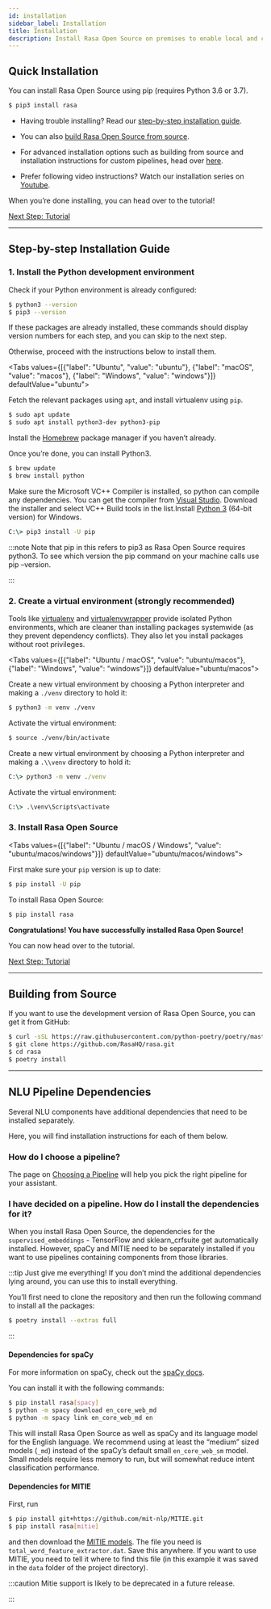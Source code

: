 ```yaml
---
id: installation
sidebar_label: Installation
title: Installation
description: Install Rasa Open Source on premises to enable local and customizable Natural Lanaguage Understanding and Dialogue Management.
---
```


## Quick Installation

You can install Rasa Open Source using pip (requires Python 3.6 or 3.7).

```bash
$ pip3 install rasa
```

* Having trouble installing? Read our [step-by-step installation guide](./installation#installation-guide).

* You can also [build Rasa Open Source from source](./installation#build-from-source).

* For advanced installation options such as building from source and installation instructions for
  custom pipelines, head over [here](./installation#pipeline-dependencies).

* Prefer following video instructions? Watch our installation series on [Youtube](https://www.youtube.com/playlist?list=PL75e0qA87dlEWUA5ToqLLR026wIkk2evk).

When you’re done installing, you can head over to the tutorial!


<a className="button button--outline button--secondary button--lg" href="rasa-tutorial">Next Step: Tutorial</a>

---

<a aria-hidden="true" tabIndex="-1" className="anchor enhancedAnchor" id="installation-guide"></a>

## Step-by-step Installation Guide

### 1. Install the Python development environment

Check if your Python environment is already configured:

```bash
$ python3 --version
$ pip3 --version
```

If these packages are already installed, these commands should display version
numbers for each step, and you can skip to the next step.

Otherwise, proceed with the instructions below to install them.

<Tabs values={[{"label": "Ubuntu", "value": "ubuntu"}, {"label": "macOS", "value": "macos"}, {"label": "Windows", "value": "windows"}]} defaultValue="ubuntu">
  <TabItem value="ubuntu">

  Fetch the relevant packages using `apt`, and install virtualenv using `pip`.

  ```bash
  $ sudo apt update
  $ sudo apt install python3-dev python3-pip
  ```

  </TabItem>
  <TabItem value="macos">

  Install the [Homebrew](https://brew.sh) package manager if you haven’t already.

  Once you’re done, you can install Python3.

  ```bash
  $ brew update
  $ brew install python
  ```

  </TabItem>
  <TabItem value="windows">

  Make sure the Microsoft VC++ Compiler is installed, so python can compile
  any dependencies. You can get the compiler from <a className="reference external"
  href="https://visualstudio.microsoft.com/visual-cpp-build-tools/"
  target="_blank">Visual Studio</a>. Download the installer and select
  VC++ Build tools in the list.Install [Python 3](https://www.python.org/downloads/windows/) (64-bit version) for Windows.

  ```bat
  C:\> pip3 install -U pip
  ```

  </TabItem>
</Tabs>

:::note
Note that pip in this refers to pip3 as Rasa Open Source requires python3. To see which version
the pip command on your machine calls use pip –version.

:::

### 2. Create a virtual environment (strongly recommended)

Tools like [virtualenv](https://virtualenv.pypa.io/en/latest/) and [virtualenvwrapper](https://virtualenvwrapper.readthedocs.io/en/latest/) provide isolated Python environments, which are cleaner than installing packages systemwide (as they prevent dependency conflicts). They also let you install packages without root privileges.

<Tabs values={[{"label": "Ubuntu / macOS", "value": "ubuntu/macos"}, {"label": "Windows", "value": "windows"}]} defaultValue="ubuntu/macos">
  <TabItem value="ubuntu/macos">

  Create a new virtual environment by choosing a Python interpreter and making a `./venv` directory to hold it:

  ```bash
  $ python3 -m venv ./venv
  ```

  Activate the virtual environment:

  ```bash
  $ source ./venv/bin/activate
  ```

  </TabItem>
  <TabItem value="windows">

  Create a new virtual environment by choosing a Python interpreter and making a `.\\venv` directory to hold it:

  ```bat
  C:\> python3 -m venv ./venv
  ```

  Activate the virtual environment:

  ```bat
  C:\> .\venv\Scripts\activate
  ```

  </TabItem>
</Tabs>

### 3. Install Rasa Open Source

<Tabs values={[{"label": "Ubuntu / macOS / Windows", "value": "ubuntu/macos/windows"}]} defaultValue="ubuntu/macos/windows">
  <TabItem value="ubuntu/macos/windows">

  First make sure your `pip` version is up to date:

  ```bash
  $ pip install -U pip
  ```

  To install Rasa Open Source:

  ```bash
  $ pip install rasa
  ```

  </TabItem>
</Tabs>

**Congratulations! You have successfully installed Rasa Open Source!**

You can now head over to the tutorial.


<a className="button button--outline button--secondary button--lg" href="rasa-tutorial">Next Step: Tutorial</a>

---

<a aria-hidden="true" tabIndex="-1" className="anchor enhancedAnchor" id="build-from-source"></a>

## Building from Source

If you want to use the development version of Rasa Open Source, you can get it from GitHub:

```bash
$ curl -sSL https://raw.githubusercontent.com/python-poetry/poetry/master/get-poetry.py | python
$ git clone https://github.com/RasaHQ/rasa.git
$ cd rasa
$ poetry install
```


---

<a aria-hidden="true" tabIndex="-1" className="anchor enhancedAnchor" id="pipeline-dependencies"></a>

## NLU Pipeline Dependencies

Several NLU components have additional dependencies that need to
be installed separately.

Here, you will find installation instructions for each of them below.

### How do I choose a pipeline?

The page on [Choosing a Pipeline](../nlu/choosing-a-pipeline) will help you pick the right pipeline
for your assistant.

### I have decided on a pipeline. How do I install the dependencies for it?

When you install Rasa Open Source, the dependencies for the `supervised_embeddings` - TensorFlow
and sklearn_crfsuite get automatically installed. However, spaCy and MITIE need to be separately installed if you want to use pipelines containing components from those libraries.

:::tip Just give me everything!
If you don’t mind the additional dependencies lying around, you can use
this to install everything.

You’ll first need to clone the repository and then run the following
command to install all the packages:

```bash
$ poetry install --extras full
```

:::

<a aria-hidden="true" tabIndex="-1" className="anchor enhancedAnchor" id="install-spacy"></a>

#### Dependencies for spaCy

For more information on spaCy, check out the [spaCy docs](https://spacy.io/usage/models).

You can install it with the following commands:

```bash
$ pip install rasa[spacy]
$ python -m spacy download en_core_web_md
$ python -m spacy link en_core_web_md en
```

This will install Rasa Open Source as well as spaCy and its language model
for the English language. We recommend using at least the
“medium” sized models (`_md`) instead of the spaCy’s
default small `en_core_web_sm` model. Small models require less
memory to run, but will somewhat reduce intent classification performance.

<a aria-hidden="true" tabIndex="-1" className="anchor enhancedAnchor" id="install-mitie"></a>

#### Dependencies for MITIE

First, run

```bash
$ pip install git+https://github.com/mit-nlp/MITIE.git
$ pip install rasa[mitie]
```

and then download the
[MITIE models](https://github.com/mit-nlp/MITIE/releases/download/v0.4/MITIE-models-v0.2.tar.bz2).
The file you need is `total_word_feature_extractor.dat`. Save this
anywhere. If you want to use MITIE, you need to
tell it where to find this file (in this example it was saved in the
`data` folder of the project directory).

:::caution
Mitie support is likely to be deprecated in a future release.

:::
